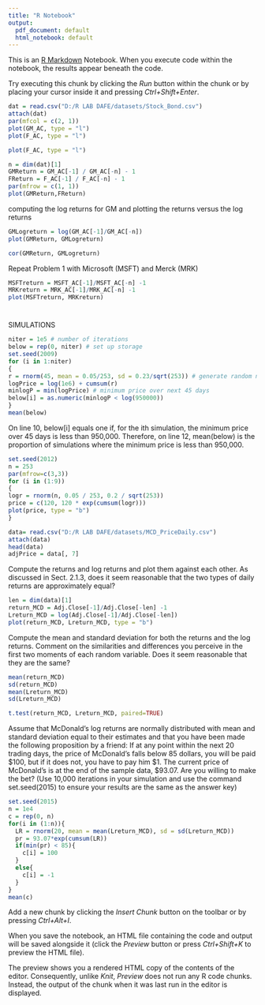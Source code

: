 ---
title: "R Notebook"
output:
  pdf_document: default
  html_notebook: default
---

This is an [R Markdown](http://rmarkdown.rstudio.com) Notebook. When you execute code within the notebook, the results appear beneath the code.

Try executing this chunk by clicking the *Run* button within the chunk or by placing your cursor inside it and pressing *Ctrl+Shift+Enter*.

```{r}
dat = read.csv("D:/R LAB DAFE/datasets/Stock_Bond.csv")
attach(dat)
par(mfcol = c(2, 1))
plot(GM_AC, type = "l")
plot(F_AC, type = "l")

```

```{r}
plot(F_AC, type = "l")
```

```{r}
n = dim(dat)[1]
GMReturn = GM_AC[-1] / GM_AC[-n] - 1
FReturn = F_AC[-1] / F_AC[-n] - 1
par(mfrow = c(1, 1))
plot(GMReturn,FReturn)
```

computing the log returns for GM and plotting the returns versus the log returns

```{r}
GMLogreturn = log(GM_AC[-1]/GM_AC[-n])
plot(GMReturn, GMLogreturn)

```

```{r}
cor(GMReturn, GMLogreturn)
```

Repeat Problem 1 with Microsoft (MSFT) and Merck (MRK)

```{r}
MSFTreturn = MSFT_AC[-1]/MSFT_AC[-n] -1
MRKreturn = MRK_AC[-1]/MRK_AC[-n] -1
plot(MSFTreturn, MRKreturn)
```

# 

SIMULATIONS

```{r}
niter = 1e5 # number of iterations
below = rep(0, niter) # set up storage
set.seed(2009)
for (i in 1:niter)
{
r = rnorm(45, mean = 0.05/253, sd = 0.23/sqrt(253)) # generate random numbers
logPrice = log(1e6) + cumsum(r)
minlogP = min(logPrice) # minimum price over next 45 days
below[i] = as.numeric(minlogP < log(950000))
}
mean(below)

```

On line 10, below[i] equals one if, for the ith simulation, the minimum price over 45 days is less than 950,000. Therefore, on line 12, mean(below) is the proportion of simulations where the minimum price is less than 950,000.

```{r}
set.seed(2012)
n = 253
par(mfrow=c(3,3))
for (i in (1:9))
{
logr = rnorm(n, 0.05 / 253, 0.2 / sqrt(253))
price = c(120, 120 * exp(cumsum(logr)))
plot(price, type = "b")
}
```

```{r}
data= read.csv("D:/R LAB DAFE/datasets/MCD_PriceDaily.csv")
attach(data)
head(data)
adjPrice = data[, 7]
```

Compute the returns and log returns and plot them against each other. As discussed in Sect. 2.1.3, does it seem reasonable that the two types of daily returns are approximately equal?

```{r}
len = dim(data)[1]
return_MCD = Adj.Close[-1]/Adj.Close[-len] -1
Lreturn_MCD = log(Adj.Close[-1]/Adj.Close[-len])
plot(return_MCD, Lreturn_MCD, type = "b")
```

Compute the mean and standard deviation for both the returns and the log returns. Comment on the similarities and differences you perceive in the first two moments of each random variable. Does it seem reasonable that they are the same?

```{r}
mean(return_MCD)
sd(return_MCD)
mean(Lreturn_MCD)
sd(Lreturn_MCD)
```

```{r}
t.test(return_MCD, Lreturn_MCD, paired=TRUE)
```

Assume that McDonald's log returns are normally distributed with mean and standard deviation equal to their estimates and that you have been made the following proposition by a friend: If at any point within the next 20 trading days, the price of McDonald's falls below 85 dollars, you will be paid \$100, but if it does not, you have to pay him \$1. The current price of McDonald's is at the end of the sample data, \$93.07. Are you willing to make the bet? (Use 10,000 iterations in your simulation and use the command set.seed(2015) to ensure your results are the same as the answer key)

```{r}
set.seed(2015)
n = 1e4
c = rep(0, n)
for(i in (1:n)){
  LR = rnorm(20, mean = mean(Lreturn_MCD), sd = sd(Lreturn_MCD))
  pr = 93.07*exp(cumsum(LR))
  if(min(pr) < 85){
    c[i] = 100
  }
  else{
    c[i] = -1
  }
}
mean(c)
```

Add a new chunk by clicking the *Insert Chunk* button on the toolbar or by pressing *Ctrl+Alt+I*.

When you save the notebook, an HTML file containing the code and output will be saved alongside it (click the *Preview* button or press *Ctrl+Shift+K* to preview the HTML file).

The preview shows you a rendered HTML copy of the contents of the editor. Consequently, unlike *Knit*, *Preview* does not run any R code chunks. Instead, the output of the chunk when it was last run in the editor is displayed.
